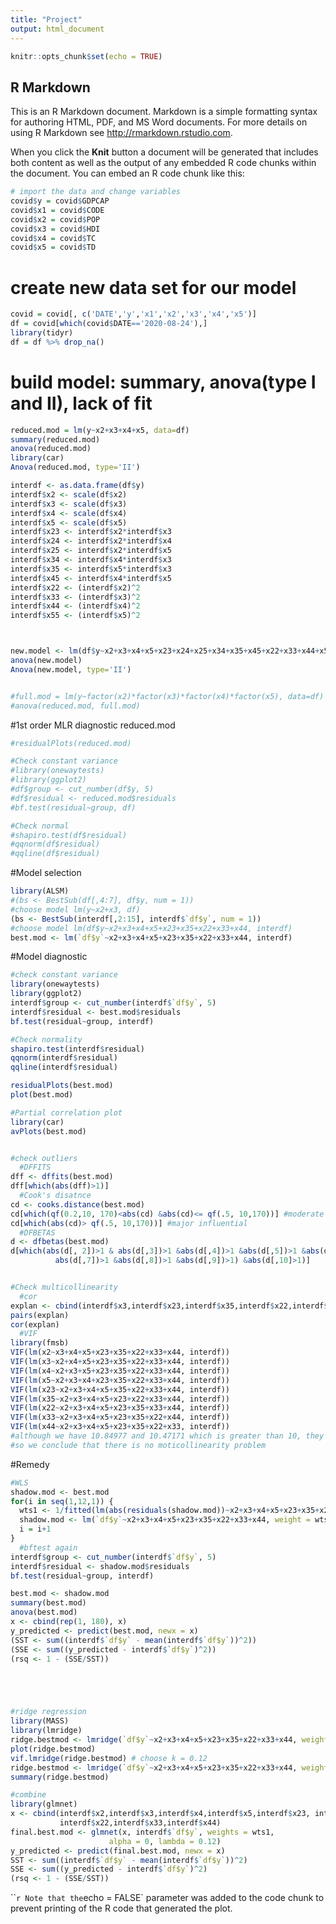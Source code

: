 ```yaml
---
title: "Project"
output: html_document
---
```


```r
knitr::opts_chunk$set(echo = TRUE)
```

## R Markdown

This is an R Markdown document. Markdown is a simple formatting syntax for authoring HTML, PDF, and MS Word documents. For more details on using R Markdown see <http://rmarkdown.rstudio.com>.

When you click the **Knit** button a document will be generated that includes both content as well as the output of any embedded R code chunks within the document. You can embed an R code chunk like this:

```r
# import the data and change variables
covid$y = covid$GDPCAP
covid$x1 = covid$CODE
covid$x2 = covid$POP
covid$x3 = covid$HDI
covid$x4 = covid$TC
covid$x5 = covid$TD

```

# create new data set for our model
```r
covid = covid[, c('DATE','y','x1','x2','x3','x4','x5')]
df = covid[which(covid$DATE=='2020-08-24'),]
library(tidyr)
df = df %>% drop_na()

```

# build model: summary, anova(type I and II), lack of fit
```r
reduced.mod = lm(y~x2+x3+x4+x5, data=df)
summary(reduced.mod)
anova(reduced.mod)
library(car)
Anova(reduced.mod, type='II')

interdf <- as.data.frame(df$y)
interdf$x2 <- scale(df$x2)
interdf$x3 <- scale(df$x3)
interdf$x4 <- scale(df$x4)
interdf$x5 <- scale(df$x5)
interdf$x23 <- interdf$x2*interdf$x3
interdf$x24 <- interdf$x2*interdf$x4
interdf$x25 <- interdf$x2*interdf$x5
interdf$x34 <- interdf$x4*interdf$x3
interdf$x35 <- interdf$x5*interdf$x3
interdf$x45 <- interdf$x4*interdf$x5
interdf$x22 <- (interdf$x2)^2
interdf$x33 <- (interdf$x3)^2
interdf$x44 <- (interdf$x4)^2
interdf$x55 <- (interdf$x5)^2



new.model <- lm(df$y~x2+x3+x4+x5+x23+x24+x25+x34+x35+x45+x22+x33+x44+x55, interdf)
anova(new.model)
Anova(new.model, type='II')


#full.mod = lm(y~factor(x2)*factor(x3)*factor(x4)*factor(x5), data=df)
#anova(reduced.mod, full.mod)
```
#1st order MLR diagnostic reduced.mod
```r
#residualPlots(reduced.mod)

#Check constant variance
#library(onewaytests)
#library(ggplot2)
#df$group <- cut_number(df$y, 5)
#df$residual <- reduced.mod$residuals
#bf.test(residual~group, df)

#Check normal
#shapiro.test(df$residual)
#qqnorm(df$residual)
#qqline(df$residual)


```


#Model selection
```r
library(ALSM)
#(bs <- BestSub(df[,4:7], df$y, num = 1))
#choose model lm(y~x2+x3, df)
(bs <- BestSub(interdf[,2:15], interdf$`df$y`, num = 1))
#choose model lm(df$y~x2+x3+x4+x5+x23+x35+x22+x33+x44, interdf)
best.mod <- lm(`df$y`~x2+x3+x4+x5+x23+x35+x22+x33+x44, interdf)


```
#Model diagnostic
```r
#check constant variance
library(onewaytests)
library(ggplot2)
interdf$group <- cut_number(interdf$`df$y`, 5)
interdf$residual <- best.mod$residuals
bf.test(residual~group, interdf)

#Check normality
shapiro.test(interdf$residual)
qqnorm(interdf$residual)
qqline(interdf$residual)

residualPlots(best.mod)
plot(best.mod)

#Partial correlation plot
library(car)
avPlots(best.mod)


#check outliers
  #DFFITS
dff <- dffits(best.mod)
dff[which(abs(dff)>1)]
  #Cook's disatnce
cd <- cooks.distance(best.mod)
cd[which(qf(0.2,10, 170)<abs(cd) &abs(cd)<= qf(.5, 10,170))] #moderate influential
cd[which(abs(cd)> qf(.5, 10,170))] #major influential
  #DFBETAS
d <- dfbetas(best.mod)
d[which(abs(d[, 2])>1 & abs(d[,3])>1 &abs(d[,4])>1 &abs(d[,5])>1 &abs(d[,6])>1 & 
          abs(d[,7])>1 &abs(d[,8])>1 &abs(d[,9])>1) &abs(d[,10]>1)]


#Check multicollinearity
  #cor
explan <- cbind(interdf$x3,interdf$x23,interdf$x35,interdf$x22,interdf$x33,interdf$x44)
pairs(explan)
cor(explan)
  #VIF
library(fmsb)
VIF(lm(x2~x3+x4+x5+x23+x35+x22+x33+x44, interdf))
VIF(lm(x3~x2+x4+x5+x23+x35+x22+x33+x44, interdf))
VIF(lm(x4~x2+x3+x5+x23+x35+x22+x33+x44, interdf))
VIF(lm(x5~x2+x3+x4+x23+x35+x22+x33+x44, interdf))
VIF(lm(x23~x2+x3+x4+x5+x35+x22+x33+x44, interdf))
VIF(lm(x35~x2+x3+x4+x5+x23+x22+x33+x44, interdf))
VIF(lm(x22~x2+x3+x4+x5+x23+x35+x33+x44, interdf))
VIF(lm(x33~x2+x3+x4+x5+x23+x35+x22+x44, interdf))
VIF(lm(x44~x2+x3+x4+x5+x23+x35+x22+x33, interdf))
#although we have 10.84977 and 10.47171 which is greater than 10, they are very close to 10
#so we conclude that there is no moticollinearity problem

```
#Remedy
```r
#WLS
shadow.mod <- best.mod
for(i in seq(1,12,1)) {
  wts1 <- 1/fitted(lm(abs(residuals(shadow.mod))~x2+x3+x4+x5+x23+x35+x22+x33+x44, interdf))^2
  shadow.mod <- lm(`df$y`~x2+x3+x4+x5+x23+x35+x22+x33+x44, weight = wts1, interdf)
  i = i+1
}
  #bftest again
interdf$group <- cut_number(interdf$`df$y`, 5)
interdf$residual <- shadow.mod$residuals
bf.test(residual~group, interdf)

best.mod <- shadow.mod
summary(best.mod)
anova(best.mod)
x <- cbind(rep(1, 180), x)
y_predicted <- predict(best.mod, newx = x)
(SST <- sum((interdf$`df$y` - mean(interdf$`df$y`))^2))
(SSE <- sum((y_predicted - interdf$`df$y`)^2))
(rsq <- 1 - (SSE/SST))





#ridge regression
library(MASS)
library(lmridge)
ridge.bestmod <- lmridge(`df$y`~x2+x3+x4+x5+x23+x35+x22+x33+x44, weight = wts1, interdf, K = seq(0,1,0.02))
plot(ridge.bestmod)
vif.lmridge(ridge.bestmod) # choose k = 0.12
ridge.bestmod <- lmridge(`df$y`~x2+x3+x4+x5+x23+x35+x22+x33+x44, weight = wts1, interdf, K = seq(0.12,0.12))
summary(ridge.bestmod)

#combine
library(glmnet)
x <- cbind(interdf$x2,interdf$x3,interdf$x4,interdf$x5,interdf$x23, interdf$x35,
           interdf$x22,interdf$x33,interdf$x44)
final.best.mod <- glmnet(x, interdf$`df$y`, weights = wts1, 
                      alpha = 0, lambda = 0.12)
y_predicted <- predict(final.best.mod, newx = x)
SST <- sum((interdf$`df$y` - mean(interdf$`df$y`))^2)
SSE <- sum((y_predicted - interdf$`df$y`)^2)
(rsq <- 1 - (SSE/SST))
```








```r
Note that the `echo = FALSE` parameter was added to the code chunk to prevent printing of the R code that generated the plot.